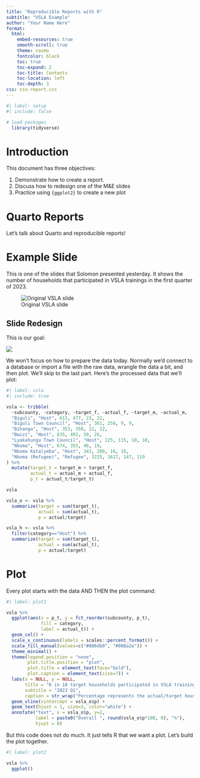 ```yaml
---
title: "Reproducible Reports with R"
subtitle: "VSLA Example"
author: "Your Name Here"
format:
  html: 
    embed-resources: true
    smooth-scroll: true
    theme: cosmo
    fontcolor: black
    toc: true
    toc-expand: 2
    toc-title: Contents
    toc-location: left
    toc-depth: 3
css: css-report.css
---
```


```r
#| label: setup
#| include: false

# load packages
  library(tidyverse)
```

# Introduction

This document has three objectives:

1. Demonstrate how to create a report.
2. Discuss how to redesign one of the M&E slides
3. Practice using `{ggplot2}` to create a new plot

# Quarto Reports

Let's talk about Quarto and reproducible reports!

# Example Slide

This is one of the slides that Solomon presented yesterday. It shows the number of households that participated in VSLA trainings in the first quarter of 2023.


![Original VSLA slide](vsla-old.png)

## Slide Redesign

This is our goal:

![](vsla.png)

We won't focus on how to prepare the data today. Normally we'd connect to a database or import a file with the raw data, wrangle the data a bit, and then plot. We'll skip to the last part. Here's the processed data that we'll plot:

```r
#| label: vsla
#| include: true

vsla <- tribble(
  ~subcounty, ~category, ~target_f, ~actual_f, ~target_m, ~actual_m,
  "Biguli", "Host", 613, 477, 23, 22,
  "Biguli Town Council", "Host", 361, 250, 9, 9,
  "Bihanga", "Host", 353, 350, 22, 22,
  "Bwizi", "Host", 835, 492, 50, 26,
  "Lyakahungu Town Council", "Host", 125, 115, 10, 10,
  "Nkoma", "Host", 674, 355, 46, 19,
  "Nkoma Katalyeba", "Host", 343, 280, 16, 16,
  "Nkoma (Refugee)", "Refugee", 3225, 1617, 147, 119
) %>%
  mutate(target_t = target_m + target_f,
         actual_t = actual_m + actual_f,
         p_t = actual_t/target_t)

vsla

vsla_o <- vsla %>%
  summarize(target = sum(target_t),
            actual = sum(actual_t),
            p = actual/target)

vsla_h <- vsla %>%
  filter(category=="Host") %>%
  summarize(target = sum(target_t),
            actual = sum(actual_t),
            p = actual/target)
```

# Plot

Every plot starts with the data AND THEN the plot command:

```r
#| label: plot1

vsla %>%
  ggplot(aes(x = p_t, y = fct_reorder(subcounty, p_t), 
             fill = category,
             label = actual_t)) +
  geom_col() +
  scale_x_continuous(labels = scales::percent_format()) +
  scale_fill_manual(values=c("#006db0", "#008a2e")) +
  theme_minimal() +
  theme(legend.position = "none",
        plot.title.position = "plot",
        plot.title = element_text(face="bold"),
        plot.caption = element_text(size=7)) +
  labs(x = NULL, y = NULL,
       title = "6 in 10 target households participated in VSLA trainings",
       subtitle = "2023 Q1",
       caption = str_wrap("Percentage represents the actual/target households participating in VSLA trainings. The number at the end of each bar indicates the count of the actual households participating.", 120)) +
  geom_vline(xintercept = vsla_o$p) +
  geom_text(hjust = 1, size=3, color="white") +
  annotate("text", x = vsla_o$p, y=2, 
           label = paste0("Overall ", round(vsla_o$p*100, 0), "%"),
           hjust = 0)
```

But this code does not do much. It just tells R that we want a plot. Let's build the plot together.

```r
#| label: plot2

vsla %>%
  ggplot() 
```
